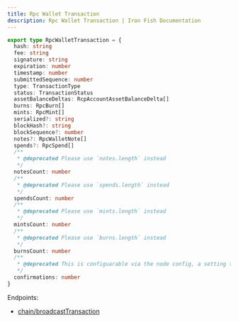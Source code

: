 ```yaml
---
title: Rpc Wallet Transaction
description: Rpc Wallet Transaction | Iron Fish Documentation
---
```

```typescript
export type RpcWalletTransaction = {
  hash: string
  fee: string
  signature: string
  expiration: number
  timestamp: number
  submittedSequence: number
  type: TransactionType
  status: TransactionStatus
  assetBalanceDeltas: RcpAccountAssetBalanceDelta[]
  burns: RpcBurn[]
  mints: RpcMint[]
  serialized?: string
  blockHash?: string
  blockSequence?: number
  notes?: RpcWalletNote[]
  spends?: RpcSpend[]
  /**
   * @deprecated Please use `notes.length` instead
   */
  notesCount: number
  /**
   * @deprecated Please use `spends.length` instead
   */
  spendsCount: number
  /**
   * @deprecated Please use `mints.length` instead
   */
  mintsCount: number
  /**
   * @deprecated Please use `burns.length` instead
   */
  burnsCount: number
  /**
   * @deprecated This is configuarable via the node config, a setting that the user can pass, so doesn't need to be returned
   */
  confirmations: number
}
```

Endpoints: 
- [chain/broadcastTransaction](/developers/documentation/rpc/chain/broadcast_transaction)